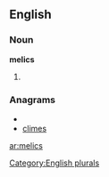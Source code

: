 ==English==

===Noun===
'''melics'''

# {{plural of|[[melic]]}}

===Anagrams===
* {{alphagram|ceilms}}
* [[climes#English|climes]]

[[Category:English plurals]]

[[ar:melics]]